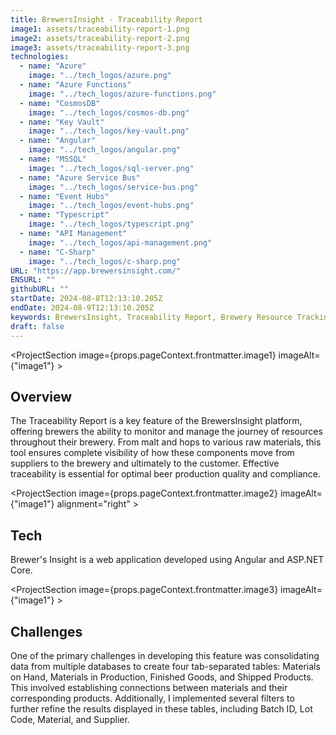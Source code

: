 ```yaml
---
title: BrewersInsight - Traceability Report
image1: assets/traceability-report-1.png
image2: assets/traceability-report-2.png
image3: assets/traceability-report-3.png
technologies:
  - name: "Azure"
    image: "../tech_logos/azure.png"
  - name: "Azure Functions"
    image: "../tech_logos/azure-functions.png"
  - name: "CosmosDB"
    image: "../tech_logos/cosmos-db.png"
  - name: "Key Vault"
    image: "../tech_logos/key-vault.png"
  - name: "Angular"
    image: "../tech_logos/angular.png"
  - name: "MSSQL"
    image: "../tech_logos/sql-server.png"
  - name: "Azure Service Bus"
    image: "../tech_logos/service-bus.png"
  - name: "Event Hubs"
    image: "../tech_logos/event-hubs.png"
  - name: "Typescript"
    image: "../tech_logos/typescript.png"
  - name: "API Management"
    image: "../tech_logos/api-management.png"
  - name: "C-Sharp"
    image: "../tech_logos/c-sharp.png"
URL: "https://app.brewersinsight.com/"
ENSURL: ""
githubURL: ""
startDate: 2024-08-8T12:13:10.205Z
endDate: 2024-08-9T12:13:10.205Z
keywords: BrewersInsight, Traceability Report, Brewery Resource Tracking, Malt and Hops Management, Supply Chain Visibility, Beer Production Quality, Brewer’s Traceability Solutions, Brewing Industry Analytics, Resource Management Software, Bill of Materials (BOM) in Brewing, Devin Davis
draft: false
---
```


<ProjectSection image={props.pageContext.frontmatter.image1} imageAlt={"image1"} >

## Overview

The Traceability Report is a key feature of the BrewersInsight platform, offering brewers the ability to monitor and manage the journey of resources throughout their brewery. From malt and hops to various raw materials, this tool ensures complete visibility of how these components move from suppliers to the brewery and ultimately to the customer. Effective traceability is essential for optimal beer production quality and compliance.
</ProjectSection>

<ProjectSection image={props.pageContext.frontmatter.image2} imageAlt={"image1"} alignment="right" >

## Tech

Brewer's Insight is a web application developed using Angular and ASP.NET Core.
<TechListing technologies={props.pageContext.frontmatter.technologies} />
</ProjectSection>

<ProjectSection image={props.pageContext.frontmatter.image3} imageAlt={"image1"} >

## Challenges

One of the primary challenges in developing this feature was consolidating data from multiple databases to create four tab-separated tables: Materials on Hand, Materials in Production, Finished Goods, and Shipped Products. This involved establishing connections between materials and their corresponding products. Additionally, I implemented several filters to further refine the results displayed in these tables, including Batch ID, Lot Code, Material, and Supplier.
</ProjectSection>
